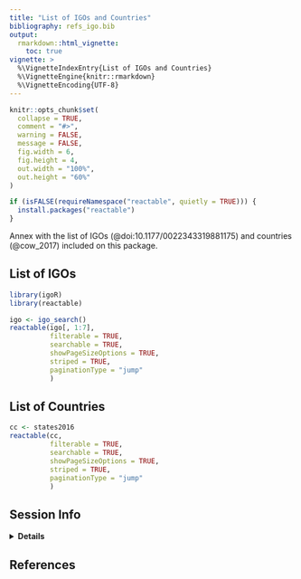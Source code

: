 ```yaml
---
title: "List of IGOs and Countries"
bibliography: refs_igo.bib
output: 
  rmarkdown::html_vignette:
    toc: true
vignette: >
  %\VignetteIndexEntry{List of IGOs and Countries}
  %\VignetteEngine{knitr::rmarkdown}
  %\VignetteEncoding{UTF-8}
---
```


```r
knitr::opts_chunk$set(
  collapse = TRUE,
  comment = "#>",
  warning = FALSE,
  message = FALSE,
  fig.width = 6, 
  fig.height = 4,
  out.width = "100%",
  out.height = "60%"
)

if (isFALSE(requireNamespace("reactable", quietly = TRUE))) {
  install.packages("reactable")
}

```


Annex with the list of IGOs (@doi:10.1177/0022343319881175) and 
countries (@cow_2017) included on this package.


## List of IGOs

```r

library(igoR)
library(reactable)

igo <- igo_search()
reactable(igo[, 1:7],
          filterable = TRUE,
          searchable = TRUE,
          showPageSizeOptions = TRUE,
          striped = TRUE,
          paginationType = "jump"
          )

```



## List of Countries 

```r

cc <- states2016
reactable(cc,
          filterable = TRUE,
          searchable = TRUE,
          showPageSizeOptions = TRUE,
          striped = TRUE,
          paginationType = "jump"
          )

```

## Session Info

<details>
  <summary><strong>Details</strong></summary>
```r
sessionInfo()

```
</details>

## References

